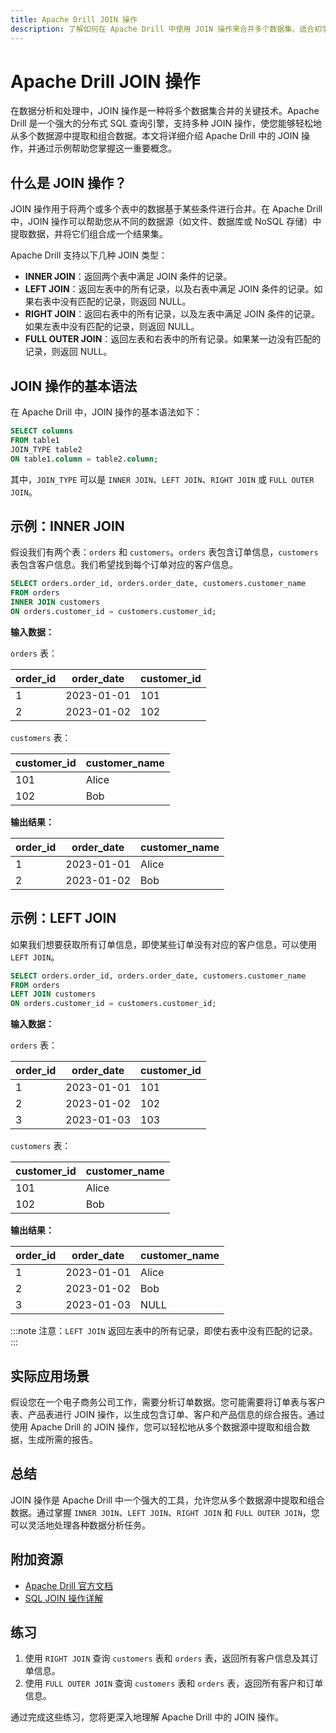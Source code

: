 ```yaml
---
title: Apache Drill JOIN 操作
description: 了解如何在 Apache Drill 中使用 JOIN 操作来合并多个数据集，适合初学者的全面教程。
---
```


# Apache Drill JOIN 操作

在数据分析和处理中，JOIN 操作是一种将多个数据集合并的关键技术。Apache Drill 是一个强大的分布式 SQL 查询引擎，支持多种 JOIN 操作，使您能够轻松地从多个数据源中提取和组合数据。本文将详细介绍 Apache Drill 中的 JOIN 操作，并通过示例帮助您掌握这一重要概念。

## 什么是 JOIN 操作？

JOIN 操作用于将两个或多个表中的数据基于某些条件进行合并。在 Apache Drill 中，JOIN 操作可以帮助您从不同的数据源（如文件、数据库或 NoSQL 存储）中提取数据，并将它们组合成一个结果集。

Apache Drill 支持以下几种 JOIN 类型：

- **INNER JOIN**：返回两个表中满足 JOIN 条件的记录。
- **LEFT JOIN**：返回左表中的所有记录，以及右表中满足 JOIN 条件的记录。如果右表中没有匹配的记录，则返回 NULL。
- **RIGHT JOIN**：返回右表中的所有记录，以及左表中满足 JOIN 条件的记录。如果左表中没有匹配的记录，则返回 NULL。
- **FULL OUTER JOIN**：返回左表和右表中的所有记录。如果某一边没有匹配的记录，则返回 NULL。

## JOIN 操作的基本语法

在 Apache Drill 中，JOIN 操作的基本语法如下：

```sql
SELECT columns
FROM table1
JOIN_TYPE table2
ON table1.column = table2.column;
```

其中，`JOIN_TYPE` 可以是 `INNER JOIN`、`LEFT JOIN`、`RIGHT JOIN` 或 `FULL OUTER JOIN`。

## 示例：INNER JOIN

假设我们有两个表：`orders` 和 `customers`。`orders` 表包含订单信息，`customers` 表包含客户信息。我们希望找到每个订单对应的客户信息。

```sql
SELECT orders.order_id, orders.order_date, customers.customer_name
FROM orders
INNER JOIN customers
ON orders.customer_id = customers.customer_id;
```

**输入数据：**

`orders` 表：

| order_id | order_date | customer_id |
|----------|------------|-------------|
| 1        | 2023-01-01 | 101         |
| 2        | 2023-01-02 | 102         |

`customers` 表：

| customer_id | customer_name |
|-------------|---------------|
| 101         | Alice         |
| 102         | Bob           |

**输出结果：**

| order_id | order_date | customer_name |
|----------|------------|---------------|
| 1        | 2023-01-01 | Alice         |
| 2        | 2023-01-02 | Bob           |

## 示例：LEFT JOIN

如果我们想要获取所有订单信息，即使某些订单没有对应的客户信息，可以使用 `LEFT JOIN`。

```sql
SELECT orders.order_id, orders.order_date, customers.customer_name
FROM orders
LEFT JOIN customers
ON orders.customer_id = customers.customer_id;
```

**输入数据：**

`orders` 表：

| order_id | order_date | customer_id |
|----------|------------|-------------|
| 1        | 2023-01-01 | 101         |
| 2        | 2023-01-02 | 102         |
| 3        | 2023-01-03 | 103         |

`customers` 表：

| customer_id | customer_name |
|-------------|---------------|
| 101         | Alice         |
| 102         | Bob           |

**输出结果：**

| order_id | order_date | customer_name |
|----------|------------|---------------|
| 1        | 2023-01-01 | Alice         |
| 2        | 2023-01-02 | Bob           |
| 3        | 2023-01-03 | NULL          |

:::note
注意：`LEFT JOIN` 返回左表中的所有记录，即使右表中没有匹配的记录。
:::

## 实际应用场景

假设您在一个电子商务公司工作，需要分析订单数据。您可能需要将订单表与客户表、产品表进行 JOIN 操作，以生成包含订单、客户和产品信息的综合报告。通过使用 Apache Drill 的 JOIN 操作，您可以轻松地从多个数据源中提取和组合数据，生成所需的报告。

## 总结

JOIN 操作是 Apache Drill 中一个强大的工具，允许您从多个数据源中提取和组合数据。通过掌握 `INNER JOIN`、`LEFT JOIN`、`RIGHT JOIN` 和 `FULL OUTER JOIN`，您可以灵活地处理各种数据分析任务。

## 附加资源

- [Apache Drill 官方文档](https://drill.apache.org/docs/)
- [SQL JOIN 操作详解](https://www.w3schools.com/sql/sql_join.asp)

## 练习

1. 使用 `RIGHT JOIN` 查询 `customers` 表和 `orders` 表，返回所有客户信息及其订单信息。
2. 使用 `FULL OUTER JOIN` 查询 `customers` 表和 `orders` 表，返回所有客户和订单信息。

通过完成这些练习，您将更深入地理解 Apache Drill 中的 JOIN 操作。